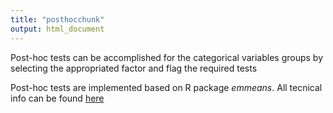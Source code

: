 ```yaml
---
title: "posthocchunk"
output: html_document
---
```




Post-hoc tests can be accomplished for the categorical variables groups by selecting the appropriated factor and flag the required tests

Post-hoc tests are implemented based on R package _emmeans_. All tecnical info can be found [here](https://cran.r-project.org/web/packages/emmeans/vignettes/comparisons.html#pairwise)